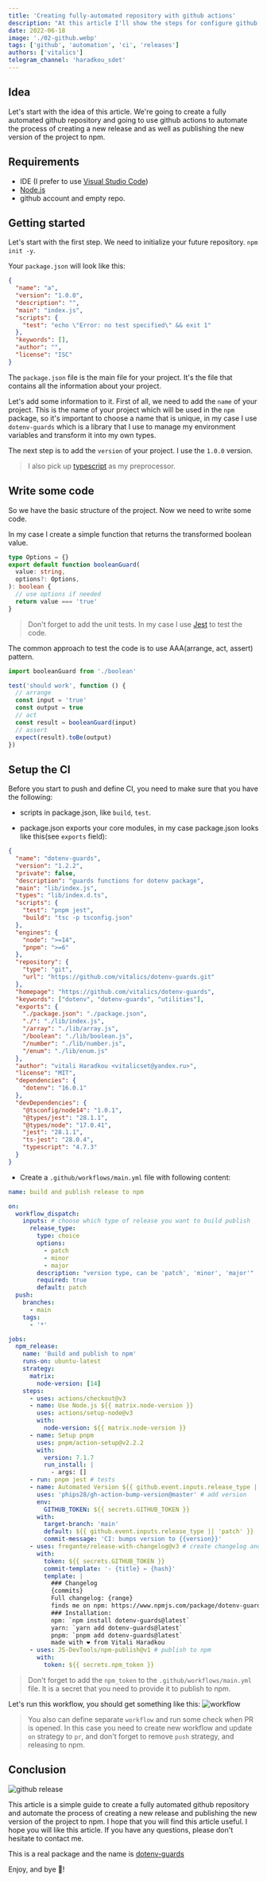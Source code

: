 ```yaml
---
title: 'Creating fully-automated repository with github actions'
description: "At this article I'll show the steps for configure github actions for publishing and automating releases"
date: 2022-06-18
image: './02-github.webp'
tags: ['github', 'automation', 'ci', 'releases']
authors: ['vitalics']
telegram_channel: 'haradkou_sdet'
---
```


## Idea

Let's start with the idea of this article. We're going to create a fully automated github repository and going to use github actions to automate the process of creating a new release and as well as publishing the new version of the project to npm.

## Requirements

- IDE (I prefer to use [Visual Studio Code](https://code.visualstudio.com/))
- [Node.js](https://nodejs.org/en/download/)
- github account and empty repo.

## Getting started

Let's start with the first step. We need to initialize your future repository.
`npm init -y`.

Your `package.json` will look like this:

```json title="package.json"
{
  "name": "a",
  "version": "1.0.0",
  "description": "",
  "main": "index.js",
  "scripts": {
    "test": "echo \"Error: no test specified\" && exit 1"
  },
  "keywords": [],
  "author": "",
  "license": "ISC"
}
```

The `package.json` file is the main file for your project. It's the file that contains all the information about your project.

Let's add some information to it. First of all, we need to add the `name` of your project. This is the name of your project which will be used in the `npm` package, so it's important to choose a name that is unique, in my case I use `dotenv-guards` which is a library that I use to manage my environment variables and transform it into my own types.

The next step is to add the `version` of your project. I use the `1.0.0` version.

> I also pick up [typescript](https://www.typescriptlang.org/) as my preprocessor.

## Write some code

So we have the basic structure of the project. Now we need to write some code.

In my case I create a simple function that returns the transformed boolean value.

```ts title="src/boolean.ts"
type Options = {}
export default function booleanGuard(
  value: string,
  options?: Options,
): boolean {
  // use options if needed
  return value === 'true'
}
```

> Don't forget to add the unit tests. In my case I use [Jest](https://jestjs.io/) to test the code.

The common approach to test the code is to use AAA(arrange, act, assert) pattern.

```ts title="src/boolean.test.ts"
import booleanGuard from './boolean'

test('should work', function () {
  // arrange
  const input = 'true'
  const output = true
  // act
  const result = booleanGuard(input)
  // assert
  expect(result).toBe(output)
})
```

## Setup the CI

Before you start to push and define CI, you need to make sure that you have the following:

- scripts in package.json, like `build`, `test`.

- package.json exports your core modules, in my case package.json looks like this(see `exports` field):

```json title="package.json"
{
  "name": "dotenv-guards",
  "version": "1.2.2",
  "private": false,
  "description": "guards functions for dotenv package",
  "main": "lib/index.js",
  "types": "lib/index.d.ts",
  "scripts": {
    "test": "pnpm jest",
    "build": "tsc -p tsconfig.json"
  },
  "engines": {
    "node": ">=14",
    "pnpm": ">=6"
  },
  "repository": {
    "type": "git",
    "url": "https://github.com/vitalics/dotenv-guards.git"
  },
  "homepage": "https://github.com/vitalics/dotenv-guards",
  "keywords": ["dotenv", "dotenv-guards", "utilities"],
  "exports": {
    "./package.json": "./package.json",
    "./": "./lib/index.js",
    "/array": "./lib/array.js",
    "/boolean": "./lib/boolean.js",
    "/number": "./lib/number.js",
    "/enum": "./lib/enum.js"
  },
  "author": "vitali Haradkou <vitalicset@yandex.ru>",
  "license": "MIT",
  "dependencies": {
    "dotenv": "16.0.1"
  },
  "devDependencies": {
    "@tsconfig/node14": "1.0.1",
    "@types/jest": "28.1.1",
    "@types/node": "17.0.41",
    "jest": "28.1.1",
    "ts-jest": "28.0.4",
    "typescript": "4.7.3"
  }
}
```

- Create a `.github/workflows/main.yml` file with following content:

```yml title=".github/build_release.yaml"
name: build and publish release to npm

on:
  workflow_dispatch:
    inputs: # choose which type of release you want to build publish
      release_type:
        type: choice
        options:
          - patch
          - minor
          - major
        description: "version type, can be 'patch', 'minor', 'major'"
        required: true
        default: patch
  push:
    branches:
      - main
    tags:
      - '*'

jobs:
  npm_release:
    name: 'Build and publish to npm'
    runs-on: ubuntu-latest
    strategy:
      matrix:
        node-version: [14]
    steps:
      - uses: actions/checkout@v3
      - name: Use Node.js ${{ matrix.node-version }}
        uses: actions/setup-node@v3
        with:
          node-version: ${{ matrix.node-version }}
      - name: Setup pnpm
        uses: pnpm/action-setup@v2.2.2
        with:
          version: 7.1.7
          run_install: |
            - args: []
      - run: pnpm jest # tests
      - name: Automated Version ${{ github.event.inputs.release_type || 'patch' }}
        uses: 'phips28/gh-action-bump-version@master' # add version
        env:
          GITHUB_TOKEN: ${{ secrets.GITHUB_TOKEN }}
        with:
          target-branch: 'main'
          default: ${{ github.event.inputs.release_type || 'patch' }}
          commit-message: 'CI: bumps version to {{version}}'
      - uses: fregante/release-with-changelog@v3 # create changelog and github release
        with:
          token: ${{ secrets.GITHUB_TOKEN }}
          commit-template: '- {title} ← {hash}'
          template: |
            ### Changelog
            {commits}
            Full changelog: {range}
            finds me on npm: https://www.npmjs.com/package/dotenv-guards
            ### Installation:
            npm: `npm install dotenv-guards@latest`
            yarn: `yarn add dotenv-guards@latest`
            pnpm: `pnpm add dotenv-guards@latest`
            made with ❤ from Vitali Haradkou
      - uses: JS-DevTools/npm-publish@v1 # publish to npm
        with:
          token: ${{ secrets.npm_token }}
```

> Don't forget to add the `npm_token` to the `.github/workflows/main.yml` file. It is a secret that you need to provide it to publish to npm.

Let's run this workflow, you should get something like this:
![workflow](./02-conclusion.png)

> You also can define separate `workflow` and run some check when PR is opened. In this case you need to create new workflow and update `on` strategy to `pr`, and don't forget to remove `push` strategy, and releasing to npm.

## Conclusion

![github release](./02-github.webp)

This article is a simple guide to create a fully automated github repository and automate the process of creating a new release and publishing the new version of the project to npm. I hope that you will find this article useful. I hope you will like this article. If you have any questions, please don't hesitate to contact me.

This is a real package and the name is [dotenv-guards](https://github.com/vitalics/dotenv-guards)

Enjoy, and bye 👋!
